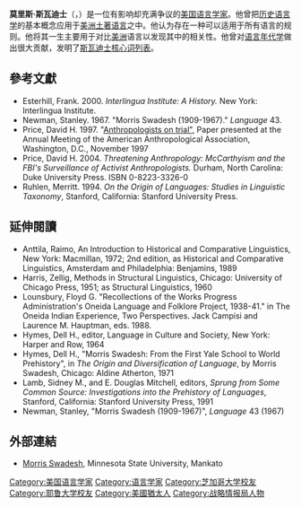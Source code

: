 {{Infobox academic
| honorific_prefix   = <!-- see [[Wikipedia:格式手册/传记|MOS:CREDENTIAL]] and [[Wikipedia:格式手册/传记|MOS:HONORIFIC]] -->
| name               = 莫里斯·斯瓦迪士<br/>{{lang|en|Morris Swadesh}}
| honorific_suffix   = 
| image              = 
| image_size         = 
| alt                = 
| caption            = 
| native_name        = 
| native_name_lang   = 
| birth_name         = <!-- use only if different from full/othernames -->
| birth_date         = {{birth date|1909|1|22}}
| birth_place        = {{USA}}[[马萨诸塞州|马萨诸塞州]][[霍利奥克_(马萨诸塞州)|霍利奥克]]
| death_date         = {{death date and age|1967|7|20|1909|1|22}}
| death_place        = {{MEX}}[[墨西哥城|墨西哥城]]
| death_cause        = 
| other_names        = 
| occupation         = 
| period             = 
| known_for          = [[斯瓦迪士核心詞列表|斯瓦迪士核心詞列表]]
| title              = 
| boards             = <!--board or similar positions extraneous to main occupation-->
| spouse             = 
| partner            = 
| children           = 
| parents            = 
| relatives          = 
| awards             = <!--notable national-level awards only-->
| website            = 
| education          = {{ubl|[[芝加哥大学|芝加哥大学]] ({{small|B.A., M.A.}})|[[耶鲁大学|耶鲁大学]] ({{small|Ph.D.}})}}
| thesis_title       = The Internal Economy of the Nootka Word
| thesis_url         = 
| thesis_year        = 1933
| school_tradition   = 
| doctoral_advisor   = [[愛德華·薩丕爾|愛德華·薩丕爾]]
| academic_advisors  = 
| influences         = <!--must be referenced from a third-party source-->
| era                = 
| discipline         = [[语言学|语言学]]
| sub_discipline     = <!--academic discipline specialist area – e.g. Sub-atomic research, 20th-century Danish specialist, Pauline research, Arcadian and Ugaritic specialist-->
| workplaces         = {{ubl|[[威斯康星大学麦迪逊分校|威斯康星大学麦迪逊分校]]|[[纽约市立学院|纽约市立学院]]|[[墨西哥国立自治大学|墨西哥国立自治大学]]|[[阿爾伯塔大學|阿爾伯塔大學]]}}
| doctoral_students  = <!--only those with WP articles-->
| notable_students   = 
| main_interests     = {{ubl|[[歷史語言學|歷史語言學]]|[[语言年代学|语言年代学]]|{{le|词汇统计学|Lexicostatistics}}|[[美洲原住民語言|美洲原住民語言]]}}
| notable_works      = 
| notable_ideas      = 
| influenced         = <!--must be referenced from a third-party source-->
| signature          = 
| signature_alt      = 
| signature_size     = 
| footnotes          = 
}}
'''莫里斯·斯瓦迪士'''（{{lang-en|Morris Swadesh}}，{{bd|1909年|1月22日|1967年|7月20日}}）是一位有影响却充满争议的[[美国|美国]][[语言学|语言学家]]。他曾把[[历史语言学|历史语言学]]的基本概念应用于[[美洲土著语言|美洲土著语言]]之中。他认为存在一种可以适用于所有语言的规则。他将其一生主要用于对比[[美洲|美洲]]语言以发现其中的相关性。他曾对[[语言年代学|语言年代学]]做出很大贡献，发明了[[斯瓦迪士核心词列表|斯瓦迪士核心词列表]]。

== 參考文獻 ==
{{refbegin|2}}
* Esterhill, Frank. 2000. ''Interlingua Institute: A History.'' New York: Interlingua Institute.
* Newman, Stanley. 1967. "Morris Swadesh (1909-1967)." ''Language'' 43.
* Price, David H. 1997. "[http://homepages.stmartin.edu/fac_staff/dprice/AAA97.htm Anthropologists on trial"], Paper presented at the Annual Meeting of the American Anthropological Association, Washington, D.C., November 1997
* Price, David H. 2004. ''Threatening Anthropology: McCarthyism and the FBI's Surveillance of Activist Anthropologists.'' Durham, North Carolina: Duke University Press. ISBN 0-8223-3326-0
* Ruhlen, Merritt. 1994. ''On the Origin of Languages: Studies in Linguistic Taxonomy'', Stanford, California: Stanford University Press.
{{refend}}

== 延伸閱讀 ==
{{refbegin|2}}
*Anttila, Raimo, An Introduction to Historical and Comparative Linguistics, New York: Macmillan, 1972; 2nd edition, as Historical and Comparative Linguistics, Amsterdam and Philadelphia: Benjamins, 1989
*Harris, Zellig, Methods in Structural Linguistics, Chicago: University of Chicago Press, 1951; as Structural Linguistics, 1960
*Lounsbury, Floyd G. "Recollections of the Works Progress Administration's Oneida Language and Folklore Project, 1938-41." in The Oneida Indian Experience, Two Perspectives. Jack Campisi and Laurence M. Hauptman, eds. 1988.
*Hymes, Dell H., editor, Language in Culture and Society, New York: Harper and Row, 1964
*Hymes, Dell H., "Morris Swadesh: From the First Yale School to World Prehistory", in ''The Origin and Diversification of Language'', by Morris Swadesh, Chicago: Aldine Atherton, 1971
*Lamb, Sidney M., and E. Douglas Mitchell, editors, ''Sprung from Some Common Source: Investigations into the Prehistory of Languages'', Stanford, California: Stanford University Press, 1991
*Newman, Stanley, "Morris Swadesh (1909-1967)", ''Language'' 43 (1967)
{{refend}}

== 外部連結 ==
{{Wiktionary|Swadesh list}}
{{refbegin}}
* [https://web.archive.org/web/20051113082220/http://www.mnsu.edu/emuseum/information/biography/pqrst/swadesh_morris.html Morris Swadesh], Minnesota State University, Mankato
{{refend}}

{{Authority control}}
{{DEFAULTSORT: Swadesh, Morris}}
[[Category:美国语言学家|Category:美国语言学家]]
[[Category:语言学家|Category:语言学家]]
[[Category:芝加哥大学校友|Category:芝加哥大学校友]]
[[Category:耶鲁大学校友|Category:耶鲁大学校友]]
[[Category:美國猶太人|Category:美國猶太人]]
[[Category:战略情报局人物|Category:战略情报局人物]]